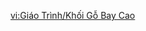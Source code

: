 {{Tutorial
|title    = Soaring Toys
|subtitle = Gameplay Tutorial
|type     = Event
|icon     = Icon Tutorial Important.png
|about    = Summertide Scales and Tales;Soaring Toys
|text1    = A giant block with immense elasticity! {{Color|#F39000|Landing on or jumping up from an elastic surface}} will let you fly up to higher positions.
|image1   = Tutorial Soaring Toys.png
}}

[[vi:Giáo Trình/Khối Gỗ Bay Cao]]